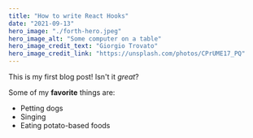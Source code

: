 ```yaml
---
title: "How to write React Hooks"
date: "2021-09-13"
hero_image: "./forth-hero.jpeg"
hero_image_alt: "Some computer on a table"
hero_image_credit_text: "Giorgio Trovato"
hero_image_credit_link: "https://unsplash.com/photos/CPrUME17_PQ"
---
```


This is my first blog post! Isn't it _great_?

Some of my **favorite** things are:

- Petting dogs
- Singing
- Eating potato-based foods
